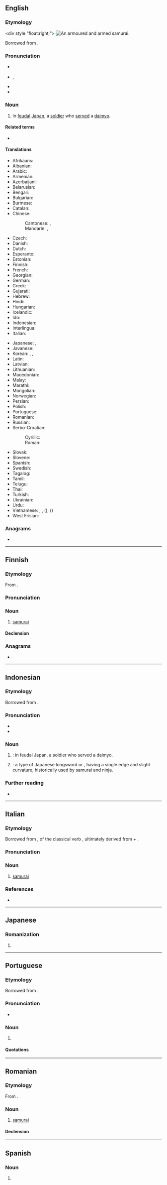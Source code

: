 {{also|Samurai|samurái}}
==English==

===Etymology===
<div style "float:right;">
{{wp}}
[[File:Samurai with sword.jpg|thumb|An armoured and armed '''samurai'''.]]
</div>
Borrowed from {{bor|en|ja|侍|tr=samurai}}.

===Pronunciation===
* {{a|RP}} {{IPA|en|/ˈsæm(j)ʊɹaɪ/}}
* {{a|GA}} {{enPR|sămʹə-rī'}}, {{IPA|en|/ˈsæməˌɹaɪ/}}
* {{audio|en|en-us-samurai.ogg|Audio (US)}}
* {{rhymes|en|æməɹaɪ|q1=General American|æmʊɹaɪ|q2=Received Pronunciation|æmjʊɹaɪ|q3=RP|s=3}}

===Noun===
{{en-noun|samurai|s}}

# In [[feudal]] [[Japan]], a [[soldier]] who [[serve]]d a [[daimyo]].

====Related terms====
* {{l|en|ronin}}

====Translations====
{{trans-top|feudal Japanese warrior}}
* Afrikaans: {{t|af|samoerai}}
* Albanian: {{t+|sq|samuraj|m}}
* Arabic: {{t|ar|سَامُورَاي|m}}
* Armenian: {{t+|hy|սամուրայ|sc=Armn}}
* Azerbaijani: {{t|az|samuray}}
* Belarusian: {{t|be|самура́й|m|sc=Cyrl}}
* Bengali: {{t|bn|সামুরাই|sc=Beng}}
* Bulgarian: {{t|bg|самура́й|m|sc=Cyrl}}
* Burmese: {{t|my|ဆာမူရိုင်း|sc=Mymr}}
* Catalan: {{t|ca|samurai|m}}
* Chinese:
*: Cantonese: {{t|yue|武士|tr=mou5 si6|sc=Hani}}, {{t|yue|[[日本]][[武士]]|tr=jat6 bun2 mou5 si6|sc=Hani}}
*: Mandarin: {{t+|cmn|武士|tr=wǔshì|sc=Hani}}, {{t|cmn|[[日本]][[武士]]|tr=Rìběn wǔshì|sc=Hani}}
* Czech: {{t|cs|samuraj|m}}
* Danish: {{t|da|samurai}}
* Dutch: {{t+|nl|samoerai|m}}
* Esperanto: {{t|eo|samurajo}}
* Estonian: {{t+|et|samurai}}
* Finnish: {{t+|fi|samurai}}
* French: {{t+|fr|samouraï|m}}
* Georgian: {{t|ka|სამურაი|sc=Geor}}
* German: {{t+|de|Samurai|m}}
* Greek: {{t+|el|σαμουράι|m}}
* Gujarati: {{t-needed|gu}}
* Hebrew: {{t|he|סמוראי|m|tr=samurai}}
* Hindi: {{t|hi|समुराई|m|sc=Deva}}
* Hungarian: {{t+|hu|szamuráj}}
* Icelandic: {{t|is|samúræji|m}}
* Ido: {{t|io|samurai}}
* Indonesian: {{t+|id|samurai}}
* Interlingua: {{t|ia|samurai}}
* Italian: {{t+|it|samurai|m}}
{{trans-mid}}
* Japanese: {{t+|ja|侍|tr=samurai}}, {{t+|ja|武士|tr=bushi, mononofu}}
* Javanese: {{t-needed|jv}}
* Korean: {{t+|ko|사무라이}}, {{t+|ko|무사(武士)}}, {{qualifier|rare}} {{t+|ko|부시}}
* Latin: {{t|la|samuraeus|m}}
* Latvian: {{t|lv|samurajs|m}}
* Lithuanian: {{t+|lt|samurajus|m}}
* Macedonian: {{t|mk|самура́ј|m}}
* Malay: {{t|ms|samurai}}
* Marathi: {{t|mr|सामुराइ|m|sc=Deva}}
* Mongolian: {{t+|mn|самуурай|sc=Cyrl}}
* Norwegian: {{t|no|samurai|m}}
* Persian: {{t+|fa|سامورایی|tr=sâmurâyi|sc=fa-Arab}}
* Polish: {{t+|pl|samuraj|m}}
* Portuguese: {{t+|pt|samurai|m}}
* Romanian: {{t+|ro|samurai|m}}
* Russian: {{t+|ru|самура́й|m}}
* Serbo-Croatian:
*: Cyrillic: {{t|sh|самурај|m}}
*: Roman: {{t+|sh|samuraj|m}}
* Slovak: {{t|sk|samuraj|m}}
* Slovene: {{t|sl|samuraj|m}}
* Spanish: {{t+|es|samurái|m}}
* Swedish: {{t+|sv|samuraj|c}}
* Tagalog: {{t|tl|samuray}}
* Tamil: {{t|ta|சாமுராய்}}
* Telugu: {{t|te|సామురాయ్}}
* Thai: {{t+|th|ซามูไร}}
* Turkish: {{t+|tr|samuray}}
* Ukrainian: {{t+|uk|самура́й|m|sc=Cyrl}}
* Urdu: {{t|ur|سمرائی|m|tr=samurā'ī|sc=ur-Arab}}
* Vietnamese: {{t|vi|xamurai}}, {{t+|vi|samurai}}, {{t+|vi|võ sĩ}} ({{t|vi|武士}}), {{qualifier|rare}} {{t+|vi|thị}} ({{t+|vi|侍}})
* West Frisian: {{t|fy|samûrai|m}}
{{trans-bottom}}

===Anagrams===
* {{anagrams|en|a=aaimrsu|Masuria}}

{{topics|en|Japan|People}}

----

==Finnish==

===Etymology===
From {{bor|fi|ja|侍|tr=samurai}}.

===Pronunciation===
{{fi-pronunciation}}

===Noun===
{{head|fi|noun}}

# [[#English|samurai]]

====Declension====
{{fi-decl-maa|samurai|a}}

===Anagrams===
* {{anagrams|fi|a=aaimrsu|saumari}}

----

==Indonesian==
{{wikipedia|lang=id}}

===Etymology===
Borrowed from {{bor|id|ja|-}} {{ja-r|侍|さむらい}}.

===Pronunciation===
* {{IPA|id|/sa.mu.rai/}}
* {{hyphenation|id|sa|mu|rai}}

===Noun===
{{id-noun|-}}

# {{l|en|samurai}}: in feudal Japan, a soldier who served a daimyo.
# {{lb|id|proscribed|colloquial}} {{l|en|katana}}: a type of Japanese longsword or {{ja-r|日本刀|にほんとう}}, having a single edge and slight curvature, historically used by samurai and ninja.

===Further reading===
* {{R:KBBI Daring}}

----

==Italian==

===Etymology===
Borrowed from {{bor|it|ja|侍|tr=[[さむらい]], samurai|pos=archaic [[さぶらい]], ''saburai''}}, {{m|ja|連用形|tr=ren'yōkei|pos=stem or continuative form}} of the classical verb {{m|ja|侍ふ|tr=saburafu||to [[serve]]}}, ultimately derived from {{m|ja|さ|tr=sa-||pos=prefix meaning "[[early]]"}} + {{m|ja|守らふ|tr=morafu||to [[keep watch]]}}.

===Pronunciation===
{{it-pr|samurài<ref:{{R:it:Olivetti}}><ref:{{R:it:DiPI}}>}}

===Noun===
{{it-noun|m|#}}

# {{tlb|it|historical}} [[#English|samurai]] {{gloss|feudal Japanese warrior}}

===References===
<references />
* {{R:it:Trec}}

----

==Japanese==

===Romanization===
{{ja-romaji}}

# {{ja-romanization of|さむらい}}

----

==Portuguese==

===Etymology===
Borrowed from {{bor|pt|ja|侍|tr=samurai}}.

===Pronunciation===
* {{a|BR}} {{IPA|pt|/ˌsɐ.mu.ˈɾaj/|/ˌsa.mu.ˈɾaj/}}

===Noun===
{{pt-noun|m}}

# {{lb|pt|military unit|historical}} {{l|en|samurai}} {{gl|[[feudal]] [[Japanese]] [[warrior]]}}

====Quotations====
{{seeCites|pt}}

----

==Romanian==

===Etymology===
From {{bor|ro|fr|samouraï}}.

===Noun===
{{ro-noun|m|samurai}}

# [[#English|samurai]]

====Declension====
{{ro-noun-m|pl=samurai}}

----

==Spanish==

===Noun===
{{head|es|misspelling}}

# {{misspelling of|es|samurái}}